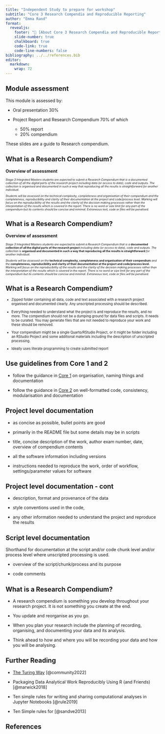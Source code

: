 ```yaml
---
title: "Independent Study to prepare for workshop"
subtitle: "Core 3 Research Compendia and Reproducible Reporting"
author: "Emma Rand"
format: 
  revealjs:
    footer: "🔗 [About Core 3 Research Compendia and Reproducible Reporting](https://3mmarand.github.io/BIO00088H-data/core/week-11/overview.html)"
    slide-number: true
    chalkboard: true
    code-link: true
    code-line-numbers: false
bibliography: ../../references.bib
editor: 
  markdown: 
    wrap: 72
---
```


## Module assessment

This module is assessed by:

-   Oral presentation 30%

-   Project Report and Research Compendium 70% of which

    -   50% report
    -   20% compendium

These slides are a guide to Research compendium.

## What is a Research Compendium?

**Overview of assessment**

::: {style="font-size: 65%;"}
*Stage 3 Integrated Masters students are expected to submit a Research
Compendium that is a documented collection of all the digital parts of
the research project including data (or access to data), code and
outputs. The collection is organised and documented in such a way that
reproducing all the results is straightforward for another individual.*

*Students will be assessed on the technical complexity, completeness and
organisation of their compendium and the completeness, reproducibility
and clarity of their documentation at the project and code/process
level. Marking will focus on the reproducibility of the results and the
clarity of the decision making processes rather than the interpretation
of the results which is covered in the report. There is no word or size
limit for any part of the compendium but its contents should be concise
and minimal. Extraneous text, code or files will be penalised.*
:::

## What is a Research Compendium?

**Overview of assessment**

::: {style="font-size: 65%;"}
*Stage 3 Integrated Masters students are expected to submit a Research
Compendium that is a* **documented collection of all the digital parts
of the research project** *including data (or access to data), code and
outputs. The collection is* **organised and documented in such a way
that reproducing all the results is straightforward** *for another
individual.*

*Students will be assessed on the* **technical complexity, completeness
and organisation of their compendium** *and the* **completeness,
reproducibility and clarity of their documentation at the project and
code/process level.** *Marking will focus on the reproducibility of the
results and the clarity of the decision making processes rather than the
interpretation of the results which is covered in the report. There is
no word or size limit for any part of the compendium but its contents
should be concise and minimal. Extraneous text, code or files will be
penalised.*
:::

## What is a Research Compendium?

::: {style="font-size: 80%;"}
::: incremental
-   Zipped folder containing all data, code and text associated with a
    research project organised and documented clearly. Any unscripted
    processing should be described.

-   Everything needed to understand what the project is and reproduce
    the results, and no more. The compendium should not be a dumping
    ground for data files and scripts. It needs to be curated. You may
    generate files that are not needed to reproduce your work and these
    should be removed.

-   Your compendium might be a single Quarto/RStudio Project, or it
    might be folder including an RStudio Project and some additional
    materials including the description of unscripted processing.

-   Ideally uses literate programming to create submitted report
:::
:::

## Use guidelines from Core 1 and 2

-   follow the guidance in [Core
    1](https://3mmarand.github.io/BIO00088H-data/core/week-1/overview.html)
    on organisation, naming things and documentation

-   follow the guidance in [Core
    2](https://3mmarand.github.io/BIO00088H-data/core/week-2/overview.html)
    on well-formatted code, consistency, modularisation and
    documentation

## Project level documentation

::: incremental
-   as concise as possible, bullet points are good

-   primarily in the README file but some details may be in scripts

-   title, concise description of the work, author exam number, date,
    overview of compendium contents

-   all the software information including versions

-   instructions needed to reproduce the work, order of workflow,
    settings/parameter values for software
:::

## Project level documentation - cont

::: incremental
-   description, format and provenance of the data

-   style conventions used in the code,

-   any other information needed to understand the project and reproduce
    the results
:::

## Script level documentation

Shorthand for documentation at the script and/or code chunk level and/or
process level where unscripted processing is used.

::: incremental
-   overview of the script/chunk/process and its purpose

-   code comments
:::

## What is a Research Compendium?

::: incremental
-   A research compendium is something you develop throughout your
    research project. It is not something you create at the end.

-   You update and reorganise as you go.

-   When you plan your research include the planning of recording,
    organising, and documenting your data and its analysis.

-   Think ahead to how and where you will be recording your data and how
    you will be analysing.
:::

## Further Reading

-   [The Turing Way](https://the-turing-way.netlify.app/index.html#)
    [@community2022]

-   Packaging Data Analytical Work Reproducibly Using R (and Friends)
    [@marwick2018]

-   Ten simple rules for writing and sharing computational analyses in
    Jupyter Notebooks [@rule2019]

-   Ten Simple rules for [@sandve2013]

## References
